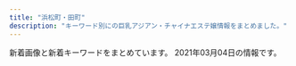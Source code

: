 ```yaml
---
title: "浜松町・田町"
description: "キーワード別にの巨乳アジアン・チャイナエステ嬢情報をまとめました。"
---
```


新着画像と新着キーワードをまとめています。
2021年03月04日の情報です。

<DmmAffiliateIns />
<KeywordTable
  shops={
    [
    {
        "station": "JR\u65b0\u6a4b\u99c5\u70cf\u68ee\u53e3",
        "keywords": {},
        "img_links": [
            "http://heal-arm.com/media/sites/6/2021/02/700E82ED-4821-42CB-A408-B73E511D2D15-225x300.jpeg",
            "http://heal-arm.com/media/sites/6/2020/05/3.jpg",
            "http://heal-arm.com/media/sites/6/2021/02/2.jpg",
            "http://heal-arm.com/media/sites/6/2020/05/3-1.jpg",
            "http://heal-arm.com/media/sites/6/2020/12/1.jpg",
            "http://heal-arm.com/media/sites/6/elementor/thumbs/favicon-p04pr4k6jngsiakzwccm2bkknysbm22i953lrof2dk.png",
            "http://heal-arm.com/media/sites/6/2020/05/2.jpg",
            "http://heal-arm.com/media/sites/6/2021/02/1.jpg",
            "http://heal-arm.com/media/sites/6/2020/05/favicon.png",
            "http://heal-arm.com/media/sites/6/2020/05/4.jpg",
            "http://heal-arm.com/media/sites/6/2021/02/3.jpg",
            "http://heal-arm.com/media/sites/6/2020/05/1.jpg"
        ],
        "url": "http://heal-arm.com/",
        "name": "\u862d \u990a\u8eab\u9928"
    },
    {
        "station": "JR\u65b0\u6a4b\u99c5\u65e5\u6bd4\u8c37\u53e3",
        "url": "http://www.shiawasenojikan.esjp.info/",
        "keywords": {
            "87": 3,
            "88": 1,
            "86": 1,
            "D": 5
        },
        "name": "\u5e78\u305b\u306e\u6642\u9593",
        "img_links": [
            "http://www.shiawasenojikan.esjp.info/images/news.jpg",
            "http://www.shiawasenojikan.esjp.info/images/sys1.jpg",
            "http://www.shiawasenojikan.esjp.info/files/010-02.jpg",
            "http://www.shiawasenojikan.esjp.info/files/010-03.jpg",
            "http://www.shiawasenojikan.esjp.info/files/009-02.jpg",
            "http://www.shiawasenojikan.esjp.info/images/staff_t.jpg",
            "http://www.shiawasenojikan.esjp.info/files/015-02.jpg",
            "http://www.shiawasenojikan.esjp.info/files/001.jpg",
            "http://www.shiawasenojikan.esjp.info/images/head.jpg",
            "http://www.shiawasenojikan.esjp.info/files/015-03.jpg",
            "http://www.shiawasenojikan.esjp.info/files/001-02.jpg",
            "http://www.shiawasenojikan.esjp.info/images/link_t.jpg",
            "http://www.shiawasenojikan.esjp.info/images/sys2.jpg",
            "http://www.shiawasenojikan.esjp.info/files/001-03.jpg",
            "http://www.shiawasenojikan.esjp.info/files/003-02.jpg",
            "http://www.shiawasenojikan.esjp.info/images/int2.jpg",
            "http://www.shiawasenojikan.esjp.info/files/015.jpg",
            "http://www.shiawasenojikan.esjp.info/images/mobile.jpg",
            "http://www.shiawasenojikan.esjp.info/files/003-03.jpg",
            "http://www.shiawasenojikan.esjp.info/files/010.jpg",
            "http://www.shiawasenojikan.esjp.info/files/009-03.jpg",
            "http://www.shiawasenojikan.esjp.info/files/003.jpg",
            "http://www.shiawasenojikan.esjp.info/files/009.jpg",
            "http://www.shiawasenojikan.esjp.info/images/tel.jpg",
            "http://www.shiawasenojikan.esjp.info/images/interior_t.jpg"
        ]
    },
    {
        "station": "JR\u6d5c\u677e\u753a\u99c5\u5317\u53e3",
        "keywords": {
            "D": 30,
            "C": 12,
            "E": 9
        },
        "url": "https://hamamatsucho-mensesthe.net/",
        "img_links": [
            "https://hamamatsucho-mensesthe.net/wp/icon/line.png",
            "https://hamamatsucho-mensesthe.net/staff/top/mitsuki-s1.jpg",
            "https://hamamatsucho-mensesthe.net/room/room-l1.jpg",
            "https://hamamatsucho-mensesthe.net/icon/twitter.png",
            "https://hamamatsucho-mensesthe.net/wp/wp-content/uploads/2019/10/eri-150x150.jpg",
            "https://hamamatsucho-mensesthe.net/wp/wp-content/uploads/2020/02/stand-by.jpg",
            "https://hamamatsucho-mensesthe.net/room/room-l2.jpg",
            "https://hamamatsucho-mensesthe.net/staff/top/rin-s1.jpg",
            "https://hamamatsucho-mensesthe.net/staff/top/miyu-s1.jpg",
            "https://hamamatsucho-mensesthe.net/staff/top/ayaka-s1.jpg",
            "https://hamamatsucho-mensesthe.net/staff/top/aki-s1.jpg",
            "https://hamamatsucho-mensesthe.net/wp/icon/twitter.png",
            "https://hamamatsucho-mensesthe.net/icon/line.png",
            "https://hamamatsucho-mensesthe.net/staff/top/emi-s1.jpg",
            "https://hamamatsucho-mensesthe.net/images/footer-l.png",
            "https://hamamatsucho-mensesthe.net/wp/wp-content/uploads/2019/07/0677E994-1DBF-4E0E-AB70-7CA5C034B140-150x150.jpeg",
            "https://hamamatsucho-mensesthe.net/wp/wp-content/uploads/2020/10/aki-150x150.jpg",
            "https://hamamatsucho-mensesthe.net/images/footer-r.png",
            "https://hamamatsucho-mensesthe.net/wp/wp-content/uploads/2021/01/yuna.jpg",
            "https://hamamatsucho-mensesthe.net/room/room-l3.jpg",
            "https://hamamatsucho-mensesthe.net/wp/wp-content/uploads/2020/02/1714CAA8-3D57-4009-AB72-F5A8E6B60310.jpeg",
            "https://hamamatsucho-mensesthe.net/wp/wp-content/uploads/2020/11/urara.jpg",
            "https://hamamatsucho-mensesthe.net/room/room-l5.jpg",
            "https://hamamatsucho-mensesthe.net/images/clear.png",
            "https://hamamatsucho-mensesthe.net/wp/icon/google_plus.png",
            "https://hamamatsucho-mensesthe.net/wp/images/top3.jpg",
            "https://hamamatsucho-mensesthe.net/room/room-l6.jpg",
            "https://hamamatsucho-mensesthe.net/wp/images/top2.jpg",
            "https://hamamatsucho-mensesthe.net/link/mens-esthe.png",
            "https://hamamatsucho-mensesthe.net/staff/top/yuna-s1.jpg",
            "https://hamamatsucho-mensesthe.net/icon/google_plus.png",
            "https://hamamatsucho-mensesthe.net/wp/wp-content/uploads/2020/09/rin.jpg",
            "https://hamamatsucho-mensesthe.net/staff/top/nao-s1.jpg",
            "https://hamamatsucho-mensesthe.net/wp/wp-content/uploads/2020/01/emi-l1.jpg",
            "https://hamamatsucho-mensesthe.net/wp/wp-content/uploads/2020/08/ayaka.jpg",
            "https://hamamatsucho-mensesthe.net/wp/wp-content/uploads/2020/01/nao.jpg",
            "https://hamamatsucho-mensesthe.net/wp/wp-content/uploads/2020/01/misaki-l2.jpg",
            "https://hamamatsucho-mensesthe.net/wp/wp-content/uploads/2019/07/587590BB-96D0-4887-BE26-3B1413FF7283-150x150.jpeg",
            "https://hamamatsucho-mensesthe.net/wp/images/mensesthe.jpg",
            "https://hamamatsucho-mensesthe.net/icon/facebook.png",
            "https://hamamatsucho-mensesthe.net/wp/wp-content/uploads/2020/01/mitsuki.jpg",
            "https://hamamatsucho-mensesthe.net/images/flower.png",
            "https://hamamatsucho-mensesthe.net/room/room-l4.jpg",
            "https://hamamatsucho-mensesthe.net/wp/images/clear.png",
            "https://hamamatsucho-mensesthe.net/wp/icon/facebook.png",
            "https://hamamatsucho-mensesthe.net/wp/wp-content/uploads/2019/05/rin-150x150.jpg",
            "https://hamamatsucho-mensesthe.net/wp/images/top1.jpg"
        ],
        "name": "SERA"
    },
    {
        "keywords": {},
        "url": "http://www.k-harunoie.info/",
        "img_links": [
            "http://www.k-harunoie.info/imge/service3.jpg",
            "http://www.k-harunoie.info/imge/staff_t.jpg",
            "http://www.k-harunoie.info/imge/p-5.jpg",
            "http://www.k-harunoie.info/imge/tel.png",
            "http://www.k-harunoie.info/imge/p-1.jpg",
            "http://www.k-harunoie.info/imge/s1.png",
            "http://www.k-harunoie.info/imge/p-2.jpg",
            "http://www.k-harunoie.info/imge/p-4.jpg",
            "http://www.k-harunoie.info/imge/s0.png",
            "http://www.k-harunoie.info/imge/service1.jpg",
            "http://www.k-harunoie.info/imge/botton.jpg",
            "http://www.k-harunoie.info/imge/ta.png",
            "http://www.k-harunoie.info/imge/service2.jpg",
            "http://www.k-harunoie.info/imge/sys.png",
            "http://www.k-harunoie.info/imge/int2.png",
            "http://www.k-harunoie.info/imge/interior_t.jpg"
        ],
        "station": "JR\u7530\u753a\u99c5\u6771\u53e3",
        "name": "\u6625\u306e\u5bb6"
    },
    {
        "keywords": {},
        "img_links": [
            "http://kokoro-spa.info/img/shop/no-pic.jpg",
            "http://kokoro-spa.info/img/qrcode.png",
            "http://kokoro-spa.info/img/shop/kanban.jpg",
            "http://kokoro-spa.info/img/pickup.jpg",
            "http://kokoro-spa.info/img/slider/2.jpg",
            "http://kokoro-spa.info/img/ttl_info.png",
            "http://kokoro-spa.info/img/ttl_news.png"
        ],
        "name": "\u672a\u6765",
        "station": "JR\u65b0\u6a4b\u99c5\u70cf\u68ee\u53e3",
        "url": "http://kokoro-spa.info/"
    },
    {
        "name": "Aroma Coco8",
        "keywords": {
            "\u4e73": 4,
            "\u80f8": 4,
            "D": 11,
            "\u30bb\u30af\u30b7\u30fc": 2,
            "E": 15,
            "F": 2
        },
        "station": "JR\u65b0\u6a4b\u99c5\u70cf\u68ee\u53e3",
        "img_links": [
            "https://aroma-queen.work/images/st/st_koy_2.jpg",
            "https://aroma-queen.work/images/st/st_nami_1.jpg",
            "https://aroma-queen.work/images/st/st_lucy_3.jpg",
            "https://aroma-queen.work/images/st/st_ami_2.jpg",
            "https://aroma-queen.work/images/top_campaign_spring.jpg",
            "https://aroma-queen.work/images/st/st_aya.jpg",
            "https://aroma-queen.work/images/top_campaign_dec.jpg",
            "https://aroma-queen.work/images/st/st_chiba_1.jpg",
            "https://aroma-queen.work/images/st/st_kou2.jpg",
            "https://aroma-queen.work/images/st/st_nina_3.jpg",
            "https://aroma-queen.work/images/st/st_yuyu.jpg",
            "https://aroma-queen.work/images/top2.png",
            "https://aroma-queen.work/images/st/st_sofea_2.jpg",
            "https://aroma-queen.work/images/st/st_jenny.jpg",
            "https://aroma-queen.work/images/st/st_mirror_3.jpg",
            "https://aroma-queen.work/images/st/st_13.jpg",
            "https://aroma-queen.work/images/st/st_ou_1.jpg",
            "https://aroma-queen.work/images/st/st_min_2.jpg",
            "https://aroma-queen.work/images/st/st_mayumi_1.jpg",
            "https://aroma-queen.work/images/st/st_kaori_2.jpg",
            "https://aroma-queen.work/images/st/st_14_1.jpg",
            "https://aroma-queen.work/images/st/st_shizuka_1.jpg",
            "https://aroma-queen.work/images/st/st_20.jpg",
            "https://aroma-queen.work/images/st/st_jerry.jpg",
            "https://aroma-queen.work/images/st/st_nuna.jpg",
            "https://aroma-queen.work/images/st/st_nori.jpg",
            "https://aroma-queen.work/images/st/st_dan_1.jpg",
            "https://aroma-queen.work/images/st/st_cake_1.jpg",
            "https://aroma-queen.work/images/st/st_bibi_1.jpg",
            "https://aroma-queen.work/images/st/st_gei.jpg",
            "https://aroma-queen.work/images/st/st_pink_3.jpg",
            "https://aroma-queen.work/images/st/st_mai_1.jpg",
            "https://aroma-queen.work/images/st/st_coco_2.jpg",
            "https://aroma-queen.work/images/st/st_18.jpg",
            "https://aroma-queen.work/images/st/st_aiko_2.jpg",
            "https://aroma-queen.work/images/st/st_sasa_3.jpg",
            "https://aroma-queen.work/images/st/st_hara.jpg",
            "https://aroma-queen.work/images/st/st_mimi_1.jpg",
            "https://aroma-queen.work/images/st/st_rei_3.jpg",
            "https://aroma-queen.work/images/st/st_nuna2.jpg",
            "https://aroma-queen.work/images/st/st_rei.jpg",
            "https://aroma-queen.work/images/st/st_emi.jpg",
            "https://aroma-queen.work/images/st/st_ai_1.jpg",
            "https://aroma-queen.work/images/st/st_mirror_2.jpg",
            "https://aroma-queen.work/images/st/st_yuri_3.jpg",
            "https://aroma-queen.work/images/st/st_hana_1.jpg",
            "https://aroma-queen.work/images/st/st_22.jpg",
            "https://aroma-queen.work/images/st/st_risa_1.jpg",
            "https://aroma-queen.work/images/st/st_hara3.jpg",
            "https://aroma-queen.work/images/st/st_jj_1.jpg",
            "https://aroma-queen.work/images/st/st_maya_1.jpg",
            "https://aroma-queen.work/images/st/st_coco_1.jpg",
            "https://aroma-queen.work/images/st/st_yuri.jpg",
            "https://aroma-queen.work/images/st/st_koko.jpg",
            "https://aroma-queen.work/images/st/st_ai1.jpg",
            "https://aroma-queen.work/images/st/st_19.jpg",
            "https://aroma-queen.work/images/st/st_bibi_2.jpg",
            "https://aroma-queen.work/images/st/st_rena_2.jpg",
            "https://aroma-queen.work/images/st/st_get_3.jpg",
            "https://aroma-queen.work/images/st/st_rinda_2.jpg",
            "https://aroma-queen.work/images/st/st_angel_3.jpg",
            "https://aroma-queen.work/images/st/st_aiko_1.jpg",
            "https://aroma-queen.work/images/st/st_nana_1.jpg",
            "https://aroma-queen.work/images/st/st_10_1.jpg",
            "https://aroma-queen.work/images/st/st_chiba_4.jpg",
            "https://aroma-queen.work/images/st/st_mayumi_2.jpg",
            "https://aroma-queen.work/images/st/st_21.jpg",
            "https://aroma-queen.work/images/st/st_hara2.jpg",
            "https://aroma-queen.work/images/st/st_minto_1.jpg",
            "https://aroma-queen.work/images/st/st_risa_2.jpg",
            "https://aroma-queen.work/images/st/st_min_4.jpg",
            "https://aroma-queen.work/images/st/st_saya_1.jpg",
            "https://aroma-queen.work/images/st/st_emi_1.jpg",
            "https://aroma-queen.work/images/st/st_pink_2.jpg",
            "https://aroma-queen.work/images/st/st_sayuri_2.jpg",
            "https://aroma-queen.work/images/st/st_rei_2.jpg",
            "https://aroma-queen.work/images/st/st_hana_2.jpg",
            "https://aroma-queen.work/images/st/st_honey_1.jpg",
            "https://aroma-queen.work/images/st/st_aigo.jpg",
            "https://aroma-queen.work/images/st/st_kou1.jpg",
            "https://aroma-queen.work/images/st/st_7_1.jpg",
            "https://aroma-queen.work/images/st/st_joy.jpg",
            "https://aroma-queen.work/images/week_campaign.jpg",
            "https://aroma-queen.work/images/st/st_kaori_1.jpg",
            "https://aroma-queen.work/images/st/st_16_1.jpg",
            "https://aroma-queen.work/images/st/st_angel_2.jpg",
            "https://aroma-queen.work/images/st/st_bibi.jpg",
            "https://aroma-queen.work/images/st/st_rinda_6.jpg",
            "https://aroma-queen.work/images/st/st_rinda_0.jpg",
            "https://aroma-queen.work/images/st/st_17.jpg",
            "https://aroma-queen.work/images/st/st_nan.jpg",
            "https://aroma-queen.work/images/st/st_joy_2.jpg",
            "https://aroma-queen.work/images/st/st_nuna3.jpg",
            "https://aroma-queen.work/images/st/st_rinda_4.jpg",
            "https://aroma-queen.work/images/st/st_cindy.jpg",
            "https://aroma-queen.work/images/st/st_sayuri_1.jpg",
            "https://aroma-queen.work/images/st/st_koko_1.jpg",
            "https://aroma-queen.work/images/st/st_20_1.jpg",
            "https://aroma-queen.work/images/st/st_jenny2.jpg",
            "https://aroma-queen.work/images/st/st_get_1.jpg",
            "https://aroma-queen.work/images/st/st_angel_1.jpg",
            "https://aroma-queen.work/images/st/st_dan_2.jpg",
            "https://aroma-queen.work/images/top.png",
            "https://aroma-queen.work/images/st/st_saya_0.jpg",
            "https://aroma-queen.work/images/st/st_huxa.jpg",
            "https://aroma-queen.work/images/st/st_jasmine_1.jpg",
            "https://aroma-queen.work/images/st/st_.jpg",
            "https://aroma-queen.work/images/st/st_pink_1.jpg",
            "https://aroma-queen.work/images/st/st_kiki2.jpg",
            "https://aroma-queen.work/images/st/st_ai.jpg",
            "https://aroma-queen.work/images/st/st_25.jpg",
            "https://aroma-queen.work/images/st/st_chiba_2.jpg",
            "https://aroma-queen.work/images/st/st_kiki_1.jpg",
            "https://aroma-queen.work/images/st/st_four1.jpg",
            "https://aroma-queen.work/images/st/st_dan_3.jpg",
            "https://aroma-queen.work/images/st/st_aya_1.jpg",
            "https://aroma-queen.work/images/st/st_ou_3.jpg",
            "https://aroma-queen.work/images/st/st_sakura_1.jpg",
            "https://aroma-queen.work/images/st/st_yuri_4.jpg",
            "https://aroma-queen.work/images/st/st_rinda_1.jpg",
            "https://aroma-queen.work/images/st/st_yuri_2.jpg",
            "https://aroma-queen.work/images/st/st_joy_1.jpg",
            "https://aroma-queen.work/images/st/st_anan.jpg",
            "https://aroma-queen.work/images/st/st_party_2.jpg",
            "https://aroma-queen.work/images/st/st_kei.jpg",
            "https://aroma-queen.work/images/st/st_5_1.jpg",
            "https://aroma-queen.work/images/st/st_eri.jpg",
            "https://aroma-queen.work/images/st/st_ryuu_2.jpg"
        ],
        "url": "https://aroma-queen.work/"
    },
    {
        "station": "JR\u65b0\u6a4b\u99c5\u65e5\u6bd4\u8c37\u53e3",
        "keywords": {},
        "img_links": [
            "https://static.wixstatic.com/media/ff29a7_996c77cb89cc4012a35bb0813c645fdf~mv2.jpg",
            "https://static.wixstatic.com/media/096f64_86555ca80ef14b6ebdbbf7aa72a380fc~mv2.jpg",
            "https://static.wixstatic.com/media/096f64_f44509cd762744dc939f70f318a6882b~mv2.jpg",
            "https://static.wixstatic.com/media/096f64_52d4813cc07e460bb6afbcc198483fb5~mv2.jpg",
            "https://static.wixstatic.com/media/ff29a7_47d81575374144dda595a587847070b9~mv2.jpg",
            "https://static.wixstatic.com/media/ff29a7_d6b424065e3946fc8a31bd093d286366~mv2.jpg",
            "https://static.wixstatic.com/media/ff29a7_d9f852b350a141b1ae8d7d80ce91ecfa~mv2.jpg",
            "https://static.wixstatic.com/media/096f64_74d971185d704fdc84b70e0c1b3fad87~mv2.png",
            "https://static.wixstatic.com/media/096f64_9dd53b8d3bbc46b7a5d8f8f9f83f67c0~mv2.jpg",
            "https://static.wixstatic.com/media/096f64_8257be981a5140629dd93b0518612408~mv2.png",
            "https://static.wixstatic.com/media/ff29a7_5a71cab9e560455a86a69dee65e387e6~mv2.jpg",
            "https://static.wixstatic.com/media/096f64_10d0713f8b274a5b8f6b2944f7fee791~mv2.jpg"
        ],
        "name": "\u30df\u30fc\u30c7\u30a3\u30fc",
        "url": "https://www.meedeemassage.com/"
    },
    {
        "keywords": {
            "86": 15,
            "84": 7,
            "90": 7,
            "85": 8,
            "\u80f8": 1
        },
        "name": "LEON",
        "station": "JR\u65b0\u6a4b\u99c5\u70cf\u68ee\u53e3",
        "url": "http://es-leon.link/",
        "img_links": [
            "http://es-leon.link/photos/sites/45/2021/02/2021022816571154.jpg",
            "http://es-leon.link/photos/sites/45/2021/02/2021020501152788.jpg",
            "http://es-leon.link/photos/sites/45/2021/02/2021022813144840.jpg",
            "http://es-leon.link/images/nav_link05_no.png",
            "http://es-leon.link/photos/sites/45/2021/02/2021022813195234.jpg",
            "http://es-leon.link/photos/sites/45/2020/10/2020100807420347.jpg",
            "http://es-leon.link/photos/sites/45/2021/02/2021021420094924.jpg",
            "http://es-leon.link/images/guide3.jpg",
            "http://es-leon.link/images/nav_link04_no.png",
            "http://es-leon.link/images/nav_link06_no.png",
            "http://es-leon.link/photos/sites/45/2020/10/2020101318402898.jpg",
            "http://es-leon.link/photos/sites/45/2021/03/2021030217055949.jpg",
            "http://es-leon.link/photos/sites/45/2020/11/2020110919593136.jpg",
            "http://es-leon.link/photos/sites/45/2021/02/202102240441566.jpg",
            "http://es-leon.link/photos/sites/45/2021/02/2021020501110069.jpg",
            "http://es-leon.link/photos/sites/45/2021/02/202102281658118.jpg",
            "http://es-leon.link/photos/sites/45/2020/11/2020110919595348.jpg",
            "http://es-leon.link/photos/sites/45/2020/10/2020102507495672.jpg",
            "http://es-leon.link/photos/sites/45/2021/02/2021021014235421.jpg",
            "http://es-leon.link/images/guide2.jpg",
            "http://es-leon.link/photos/sites/45/2020/10/2020101318294854.jpg",
            "http://es-leon.link/images/nav_link01_no.png",
            "http://es-leon.link/photos/sites/45/2021/03/2021030218013059.jpg",
            "http://es-leon.link/images/slider02.jpg",
            "http://es-leon.link/photos/sites/45/2020/10/2020101318404076.jpg",
            "http://es-leon.link/images/guide8.jpg",
            "http://es-leon.link/images/guide2.png",
            "http://es-leon.link/images/nav_link02_no.png",
            "http://es-leon.link/images/slider03.jpg",
            "http://es-leon.link/images/guide5.jpg",
            "http://es-leon.link/photos/sites/45/2020/10/2020100103034891.jpg",
            "http://es-leon.link/photos/sites/45/2021/02/2021020501101626.jpg",
            "http://es-leon.link/photos/sites/45/2021/02/2021022503564613.jpg",
            "http://es-leon.link/photos/sites/45/2020/10/2020101318405051.jpg",
            "http://es-leon.link/images/lineline.png",
            "http://es-leon.link/photos/sites/45/2020/11/2020110919573849.jpg",
            "http://es-leon.link/photos/sites/45/2021/02/2021022817172264.jpg",
            "http://es-leon.link/images/slider01.jpg",
            "http://es-leon.link/photos/sites/45/2021/03/2021030218015216.jpg",
            "http://es-leon.link/photos/sites/45/2021/02/2021020501094315.jpg",
            "http://es-leon.link/images/qr.png",
            "http://es-leon.link/photos/sites/45/2021/02/2021021221211099.jpg",
            "http://es-leon.link/images/img_info.jpg",
            "http://es-leon.link/images/slider00.jpg",
            "http://es-leon.link/photos/sites/45/2020/10/2020101205422328.jpg",
            "http://es-leon.link/images/guide1.png",
            "http://es-leon.link/photos/sites/45/2021/02/2021022815420713.jpg",
            "http://es-leon.link/photos/sites/45/2020/10/2020101404192576.jpg",
            "http://es-leon.link/photos/sites/45/2021/02/2021020501134964.jpg",
            "http://es-leon.link/photos/sites/45/2021/02/2021022702210178.jpg",
            "http://es-leon.link/photos/sites/45/2020/10/2020101205420372.jpg",
            "http://es-leon.link/photos/sites/45/2021/02/2021022702213358.jpg",
            "http://es-leon.link/images/card.png",
            "http://es-leon.link/images/guide4.jpg",
            "http://es-leon.link/photos/sites/45/2020/10/2020100103284496.jpg",
            "http://es-leon.link/images/guide1.jpg",
            "http://es-leon.link/photos/sites/45/2020/10/2020100103240520.jpg",
            "http://es-leon.link/photos/sites/45/2021/02/2021022813153641.jpg",
            "http://es-leon.link/photos/sites/45/2020/11/2020110919583922.jpg",
            "http://es-leon.link/images/profile.png",
            "http://es-leon.link/photos/sites/45/2021/02/2021022503593169.jpg",
            "http://es-leon.link/images/pagetop.jpg",
            "http://es-leon.link/images/nav_link07_no.png",
            "http://es-leon.link/photos/sites/45/2020/10/2020101205424345.jpg",
            "http://es-leon.link/photos/sites/45/2020/10/2020101318300043.jpg",
            "http://es-leon.link/photos/sites/45/2020/10/2020102507503499.jpg",
            "http://es-leon.link/images/nav_link03_no.png",
            "http://es-leon.link/photos/sites/45/2021/02/2021021420101999.jpg",
            "http://es-leon.link/photos/sites/45/2020/10/2020100103205130.jpg",
            "http://es-leon.link/images/header.png",
            "http://es-leon.link/photos/sites/45/2020/10/2020102507504664.jpg",
            "http://es-leon.link/photos/sites/45/2021/03/2021030218011053.jpg",
            "http://es-leon.link/photos/sites/45/2021/02/2021022503591368.jpg",
            "http://es-leon.link/photos/sites/45/2021/02/202102281317503.jpg",
            "http://es-leon.link/photos/sites/45/2020/10/2020102507501385.jpg",
            "http://es-leon.link/photos/sites/45/2020/10/2020100103205186.jpg",
            "http://es-leon.link/photos/sites/45/2021/02/2021022815431041.jpg",
            "http://es-leon.link/photos/sites/45/2020/10/202010010328436.jpg",
            "http://es-leon.link/photos/sites/45/2020/10/2020100103240526.jpg",
            "http://es-leon.link/images/slider04.jpg",
            "http://es-leon.link/photos/sites/45/2020/10/2020102507510838.jpg",
            "http://es-leon.link/photos/sites/45/2021/02/2021022813203297.jpg",
            "http://es-leon.link/photos/sites/45/2020/11/2020110919590942.jpg",
            "http://es-leon.link/photos/sites/45/2021/03/202103021706276.jpg",
            "http://es-leon.link/photos/sites/45/2021/02/2021021420105484.jpg",
            "http://es-leon.link/images/guide7.jpg",
            "http://es-leon.link/photos/sites/45/2020/10/2020100103205050.jpg",
            "http://es-leon.link/images/guide6.jpg"
        ]
    },
    {
        "keywords": {},
        "url": "http://shiawase.mssg.jp/",
        "station": "JR\u7530\u753a\u99c5\u897f\u53e3",
        "name": "\u3057\u3042\u308f\u305b\uff5eSHIAWASE\uff5e",
        "img_links": [
            "http://shiawase.mssg.jp/images/staff/sta_023.jpg",
            "http://shiawase.mssg.jp/images/system/syatem_301.jpg",
            "http://shiawase.mssg.jp/images/top/top_01.jpg",
            "http://shiawase.mssg.jp/images/staff_image/staff_d07.jpg",
            "http://shiawase.mssg.jp/images/home/index_page_top.jpg",
            "http://shiawase.mssg.jp/images/staff/sta_01.jpg",
            "http://shiawase.mssg.jp/images/staff/sta_0z12.jpg",
            "http://shiawase.mssg.jp/images/gallery/gallery_402.jpg",
            "http://shiawase.mssg.jp/images/gallery/gallery_401.jpg",
            "http://shiawase.mssg.jp/images/staff_one/staff_one_03.jpg",
            "http://shiawase.mssg.jp/images/staff_image/staff_d04.jpg",
            "http://shiawase.mssg.jp/images/staff_image/staff_d05b.jpg",
            "http://shiawase.mssg.jp/images/home/index_04.jpg",
            "http://shiawase.mssg.jp/images/staff/staff_top.jpg",
            "http://shiawase.mssg.jp/images/top/top_02.jpg",
            "http://shiawase.mssg.jp/images/staff_one/staff_one_07.png",
            "http://shiawase.mssg.jp/images/staff/sta_06.jpg",
            "http://shiawase.mssg.jp/images/gallery/gallery_404.jpg",
            "http://shiawase.mssg.jp/images/gallery/gallery_104.jpg",
            "http://shiawase.mssg.jp/images/top/top_03.jpg",
            "http://shiawase.mssg.jp/images/staff_image/staff_d08a.jpg",
            "http://shiawase.mssg.jp/images/staff_image/staff_d01b.jpg",
            "http://shiawase.mssg.jp/images/top/top_05.jpg",
            "http://shiawase.mssg.jp/images/staff/sta_010.jpg",
            "http://shiawase.mssg.jp/images/staff_one/staff_one_01.jpg",
            "http://shiawase.mssg.jp/images/gallery/gallery_403.jpg",
            "http://shiawase.mssg.jp/images/staff_one/staff_one_top.jpg",
            "http://shiawase.mssg.jp/images/top/top_08.png",
            "http://shiawase.mssg.jp/images/staff_image/staff_d02.jpg",
            "http://shiawase.mssg.jp/images/staff_image/staff_d04b.jpg",
            "http://shiawase.mssg.jp/images/staff/sta_04.jpg",
            "http://shiawase.mssg.jp/images/home/index_tel.jpg",
            "http://shiawase.mssg.jp/images/top/top_04.jpg",
            "http://shiawase.mssg.jp/images/staff_one/staff_one_02.jpg",
            "http://shiawase.mssg.jp/images/system/syatem_303.jpg",
            "http://shiawase.mssg.jp/images/staff_image/staff_d06.jpg",
            "http://shiawase.mssg.jp/images/staff/sta_0z2.jpg",
            "http://shiawase.mssg.jp/images/staff_one/staff_one_05.jpg",
            "http://shiawase.mssg.jp/images/gallery/gallery_102.jpg",
            "http://shiawase.mssg.jp/images/staff/sta_0z8.jpg",
            "http://shiawase.mssg.jp/images/gallery/gallery_101.jpg",
            "http://shiawase.mssg.jp/images/staff_image/staff_d03.jpg",
            "http://shiawase.mssg.jp/images/home/index_qup.jpg",
            "http://shiawase.mssg.jp/images/home/top_qp.jpg",
            "http://shiawase.mssg.jp/images/staff_image/staff_d04c.jpg",
            "http://shiawase.mssg.jp/images/staff_one/staff_one_08.png",
            "http://shiawase.mssg.jp/images/gallery/gallery_top.jpg",
            "http://shiawase.mssg.jp/images/staff_image/staff_d08b.jpg",
            "http://shiawase.mssg.jp/images/staff/sta_08.jpg",
            "http://shiawase.mssg.jp/images/staff_image/staff_d05a.jpg",
            "http://shiawase.mssg.jp/images/staff/sta_021.jpg",
            "http://shiawase.mssg.jp/images/gallery/gallery_103.jpg",
            "http://shiawase.mssg.jp/images/gallery/gallery_01.jpg",
            "http://shiawase.mssg.jp/images/home/QR.png",
            "http://shiawase.mssg.jp/images/staff_one/staff_one_04.jpg",
            "http://shiawase.mssg.jp/images/staff/sta_03.jpg",
            "http://shiawase.mssg.jp/images/staff/sta_0z9.jpg",
            "http://shiawase.mssg.jp/images/staff_image/staff_d01a.jpg",
            "http://shiawase.mssg.jp/images/system/syatem_302.jpg",
            "http://shiawase.mssg.jp/images/top/top_06.jpg",
            "http://shiawase.mssg.jp/images/staff_image/staff_d02b.jpg",
            "http://shiawase.mssg.jp/images/staff/sta_0z4.jpg",
            "http://shiawase.mssg.jp/images/home/index_03.jpg"
        ]
    },
    {
        "keywords": {},
        "url": "https://www.morinokaori-massage.com/",
        "station": "JR\u7530\u753a\u99c5\u897f\u53e3",
        "name": "\u68ee\u306e\u9999",
        "img_links": [
            "https://static.wixstatic.com/media/c0eb72_43f5a28bd3004602b64ed4bc3095af0e~mv2.png",
            "https://static.wixstatic.com/media/c0eb72_026f8703429f4d1a93067d6664ba9e24~mv2.png",
            "https://static.wixstatic.com/media/c0eb72_349ce6f6faed4c09b9ec1e412ba7a370~mv2.jpg",
            "https://static.wixstatic.com/media/c0eb72_068fd8e3a6034963bb1dcf1002759294~mv2.png",
            "https://static.wixstatic.com/media/c0eb72_9f57c6ba804e4a55805040f7832a3bb9~mv2.png"
        ]
    },
    {
        "station": "JR\u7530\u753a\u99c5\u4e09\u7530\u53e3",
        "url": "http://body-heal.net/",
        "img_links": [
            "http://body-heal.net/staffPhoto/b20180721035111.jpg",
            "http://body-heal.net/staffPhoto/b20190117105438.jpg",
            "http://body-heal.net/js/sliderLine/slide_prev.png",
            "http://body-heal.net/staffPhoto/b20180926231950.jpg",
            "http://body-heal.net/images/access/01.jpg",
            "http://body-heal.net/images/store/05.jpg",
            "http://body-heal.net/uploadfiles/images/campaignBodyHealNet.jpg",
            "http://body-heal.net/js/sliderLine/slide_next.png",
            "http://body-heal.net/images/store/01.jpg",
            "http://body-heal.net/staffPhoto/b20190120201033.jpg",
            "http://body-heal.net/images/access/02.jpg",
            "http://body-heal.net/images/access/04.jpg",
            "http://body-heal.net/staffPhoto/b20190608222039.jpg",
            "http://body-heal.net/images/store/04.jpg",
            "http://body-heal.net/images/access/03.jpg",
            "http://body-heal.net/images/store/06.jpg",
            "http://body-heal.net/images/show.jpg",
            "http://body-heal.net/images/access/05.jpg",
            "http://body-heal.net/staffPhoto/b20190608220420.jpg",
            "http://body-heal.net/staffPhoto/b20190218130854.jpg"
        ],
        "name": "Tami",
        "keywords": {
            "88": 10,
            "E": 6,
            "84": 4,
            "87": 6,
            "85": 4
        }
    },
    {
        "name": "\u6c34\u7121\u6708\uff5e\u307f\u306a\u3065\u304d\uff5e",
        "url": "https://minazuki-tokyo.com/",
        "keywords": {
            "90": 4,
            "85": 4,
            "83": 4,
            "86": 4,
            "87": 4
        },
        "station": "JR\u6d5c\u677e\u753a\u99c5\u5357\u53e3",
        "img_links": [
            "https://minazuki-tokyo.com/wp-content/uploads/2020/11/photo02.png",
            "https://minazuki-tokyo.com/wp-content/uploads/2021/02/t04.png",
            "https://minazuki-tokyo.com/wp-content/uploads/2020/11/photo05.png",
            "https://minazuki-tokyo.com/wp-content/uploads/2021/02/yumi.jpg",
            "https://minazuki-tokyo.com/wp-content/uploads/2021/02/2-09.png",
            "https://minazuki-tokyo.com/wp-content/uploads/2021/02/t08.png",
            "https://minazuki-tokyo.com/wp-content/uploads/2021/02/sm03.png",
            "https://minazuki-tokyo.com/wp-content/uploads/2021/02/top2.png",
            "https://minazuki-tokyo.com/wp-content/uploads/2021/02/t05.png",
            "https://minazuki-tokyo.com/wp-content/uploads/2021/02/t01.png",
            "https://minazuki-tokyo.com/wp-content/uploads/2020/11/photo01.png",
            "https://minazuki-tokyo.com/wp-content/uploads/2020/11/photo03.png",
            "https://minazuki-tokyo.com/wp-content/uploads/2021/02/t03.png",
            "https://minazuki-tokyo.com/wp-content/uploads/2021/02/sm04.png",
            "https://minazuki-tokyo.com/wp-content/uploads/2021/02/t06.png",
            "https://minazuki-tokyo.com/wp-content/uploads/2021/02/cam.png",
            "https://minazuki-tokyo.com/wp-content/uploads/2021/02/price.png",
            "https://minazuki-tokyo.com/wp-content/uploads/2020/11/photo04.png",
            "https://minazuki-tokyo.com/wp-content/uploads/2021/02/koyuri-1.jpg",
            "https://minazuki-tokyo.com/wp-content/uploads/2021/02/sm01.png",
            "https://minazuki-tokyo.com/wp-content/uploads/2021/02/ayu.jpg",
            "https://minazuki-tokyo.com/wp-content/uploads/2021/02/top1.png",
            "https://minazuki-tokyo.com/wp-content/uploads/2021/02/haru.png",
            "https://minazuki-tokyo.com/wp-content/uploads/2021/02/add2-22.11.56.png",
            "https://minazuki-tokyo.com/wp-content/uploads/2021/02/t02.png",
            "https://minazuki-tokyo.com/wp-content/uploads/2021/02/koyuri.png",
            "https://minazuki-tokyo.com/wp-content/uploads/2021/02/t07.png",
            "https://minazuki-tokyo.com/wp-content/uploads/2021/02/ayu.png",
            "https://minazuki-tokyo.com/wp-content/uploads/2021/02/sm02.png",
            "https://minazuki-tokyo.com/wp-content/uploads/2021/02/haru.jpg",
            "https://minazuki-tokyo.com/wp-content/uploads/2021/02/yuyu2.jpg",
            "https://minazuki-tokyo.com/wp-content/uploads/2021/02/yuyu.png",
            "https://minazuki-tokyo.com/wp-content/uploads/2021/02/yumi.png"
        ]
    },
    {
        "img_links": [
            "http://www.es-tokyo.link/img/naomi1.jpg",
            "http://www.es-tokyo.link/img/miwa1.jpg",
            "http://www.es-tokyo.link/img/rin1.jpg",
            "http://www.es-tokyo.link/images/31.jpg",
            "http://www.es-tokyo.link/images/20.jpg",
            "http://www.es-tokyo.link/images/30.jpg",
            "http://www.es-tokyo.link/img/momoko1.jpg",
            "http://www.es-tokyo.link/images/24.jpg",
            "http://www.es-tokyo.link/images/19.jpg",
            "http://www.es-tokyo.link/images/32.jpg",
            "http://www.es-tokyo.link/images/23.jpg",
            "http://www.es-tokyo.link/img/mayu1.jpg",
            "http://www.es-tokyo.link/img/ami1.jpg",
            "http://www.es-tokyo.link/images/b3.jpg",
            "http://www.es-tokyo.link/images/head.jpg",
            "http://www.es-tokyo.link/img/hikari1.jpg",
            "http://www.es-tokyo.link/images/int2.jpg",
            "http://www.es-tokyo.link/img/erin2.jpg",
            "http://www.es-tokyo.link/images/interior_t.jpg",
            "http://www.es-tokyo.link/images/staff_t.jpg",
            "http://www.es-tokyo.link/images/mobile.jpg",
            "http://www.es-tokyo.link/img/emili1.jpg",
            "http://www.es-tokyo.link/images/28.jpg",
            "http://www.es-tokyo.link/images/9.jpg",
            "http://www.es-tokyo.link/images/sys1.jpg",
            "http://www.es-tokyo.link/img/yui1.jpg",
            "http://www.es-tokyo.link/images/int1.jpg",
            "http://www.es-tokyo.link/images/b1.jpg",
            "http://www.es-tokyo.link/images/5.jpg",
            "http://www.es-tokyo.link/images/27.jpg",
            "http://www.es-tokyo.link/images/22.jpg",
            "http://www.es-tokyo.link/img/kaori1.jpg",
            "http://www.es-tokyo.link/img/erin1.jpg",
            "http://www.es-tokyo.link/img/minami2.jpg",
            "http://www.es-tokyo.link/images/b2.jpg",
            "http://www.es-tokyo.link/images/s1.png",
            "http://www.es-tokyo.link/img/izumi1.jpg",
            "http://www.es-tokyo.link/images/25.jpg",
            "http://www.es-tokyo.link/img/suzu1.jpg",
            "http://www.es-tokyo.link/images/sys2.jpg",
            "http://www.es-tokyo.link/images/newface.jpg",
            "http://www.es-tokyo.link/images/3.jpg",
            "http://www.es-tokyo.link/images/tel.jpg",
            "http://www.es-tokyo.link/img/izumi2.jpg",
            "http://www.es-tokyo.link/images/news.jpg",
            "http://www.es-tokyo.link/img/minami1.jpg"
        ],
        "keywords": {},
        "url": "http://www.es-tokyo.link",
        "name": "Pandora*\u30d1\u30f3\u30c9\u30e9",
        "station": "JR\u6d5c\u677e\u753a\u99c5\u5357\u53e3"
    },
    {
        "station": "JR\u7530\u753a\u99c5\u6771\u53e3",
        "url": "http://tamachi-en.link/",
        "keywords": {
            "C": 15
        },
        "name": "\u7e01",
        "img_links": [
            "http://tamachi-en.link/images/zi_staff.png",
            "http://tamachi-en.link/images/g3.jpg",
            "http://tamachi-en.link/images/mobile.png",
            "http://tamachi-en.link/images/g5.jpg",
            "http://tamachi-en.link/images/top.jpg",
            "http://tamachi-en.link/images/zi_link.png",
            "http://tamachi-en.link/images/g0.jpg",
            "http://tamachi-en.link/images/g6.jpg",
            "http://tamachi-en.link/images/g8.jpg",
            "http://tamachi-en.link/images/g1.jpg",
            "http://tamachi-en.link/images/new1.jpg",
            "http://tamachi-en.link/images/g2.jpg",
            "http://tamachi-en.link/images/g4.jpg"
        ]
    },
    {
        "img_links": [
            "http://yukizhouse00.web.fc2.com/images/portfolio/work-5.jpg",
            "http://yukizhouse00.web.fc2.com/images/portfolio/work-3.jpg",
            "http://yukizhouse00.web.fc2.com/images/portfolio/work-4.jpg",
            "http://yukizhouse00.web.fc2.com/images/portfolio/work-2.jpg",
            "http://yukizhouse00.web.fc2.com/images/portfolio/work-1.jpg",
            "http://yukizhouse00.web.fc2.com/images/portfolio/work-6.jpg",
            "http://yukizhouse00.web.fc2.com/images/slider/slid2.jpg",
            "http://yukizhouse00.web.fc2.com/images/slider/slid1.jpg"
        ],
        "station": "JR\u6d5c\u677e\u753a\u99c5\u5357\u53e3",
        "name": "Yuki\u2019s House",
        "url": "http://yukizhouse00.web.fc2.com/",
        "keywords": {}
    },
    {
        "station": "JR\u65b0\u6a4b\u99c5\u70cf\u68ee\u53e3",
        "img_links": [
            "http://romantic-est.com/images/cg021.jpg",
            "http://romantic-est.com/images/cg03.jpg",
            "http://romantic-est.com/images/cg032.jpg",
            "http://romantic-est.com/images/head_interior.jpg",
            "http://romantic-est.com/images/cg041.jpg",
            "http://romantic-est.com/images/sw_home.png",
            "http://romantic-est.com/images/cg02.jpg",
            "http://romantic-est.com/images/con03.jpg",
            "http://romantic-est.com/images/cg031.jpg",
            "http://romantic-est.com/images/sys02.jpg",
            "http://romantic-est.com/images/head_therapist.jpg",
            "http://romantic-est.com/images/mainvisual_01_s.jpg",
            "http://romantic-est.com/images/sys03.jpg",
            "http://romantic-est.com/images/icon_new.png",
            "http://romantic-est.com/images/cg06.jpg",
            "http://romantic-est.com/images/cg05.jpg",
            "http://romantic-est.com/images/cg01.jpg",
            "http://romantic-est.com/images/mainvisual_01.jpg",
            "http://romantic-est.com/images/sw_tel.png",
            "http://romantic-est.com/images/mainvisual_02.jpg",
            "http://romantic-est.com/images/cg011.jpg",
            "http://romantic-est.com/images/cg04.jpg",
            "http://romantic-est.com/images/trigger.jpg",
            "http://romantic-est.com/images/req_03.jpg",
            "http://romantic-est.com/images/con01.jpg",
            "http://romantic-est.com/images/sys01.jpg",
            "http://romantic-est.com/images/con02.jpg",
            "http://romantic-est.com/images/mainvisual_02_s.jpg"
        ],
        "keywords": {},
        "name": "\u30a2\u30ea\u30b9 Aroma \u65b0\u6a4b\u5e97",
        "url": "http://romantic-est.com/"
    },
    {
        "url": "https://hamamatsucho-esthe.work/",
        "keywords": {
            "F": 14,
            "C": 14,
            "E": 7
        },
        "img_links": [
            "https://hamamatsucho-esthe.work/button/blog.png",
            "https://hamamatsucho-esthe.work/kana01.png",
            "https://hamamatsucho-esthe.work/icon/twitter.png",
            "https://hamamatsucho-esthe.work/staff/momo-l1.jpg",
            "https://hamamatsucho-esthe.work/images/main1.jpg",
            "https://hamamatsucho-esthe.work/menu/info.png",
            "https://hamamatsucho-esthe.work/room/4-s.jpg",
            "https://hamamatsucho-esthe.work/menu/gallery.png",
            "https://hamamatsucho-esthe.work/room/esthe2.jpg",
            "https://hamamatsucho-esthe.work/2020/01/05/yuki-s1.jpg",
            "https://hamamatsucho-esthe.work/images/footer-l.png",
            "https://hamamatsucho-esthe.work/room/1-l.jpg",
            "https://hamamatsucho-esthe.work/room/esthe3.jpg",
            "https://hamamatsucho-esthe.work/icon/google_plus.png",
            "https://hamamatsucho-esthe.work/staff/sora-s1.jpg",
            "https://hamamatsucho-esthe.work/staff/momo-s1.jpg",
            "https://hamamatsucho-esthe.work/2019/05/25/koko-s1.jpg",
            "https://hamamatsucho-esthe.work/2018/09/10/misa-s1.jpg",
            "https://hamamatsucho-esthe.work/menu/home.png",
            "https://hamamatsucho-esthe.work/button/home.png",
            "https://hamamatsucho-esthe.work/2019/05/25/riko-s1.jpg",
            "https://hamamatsucho-esthe.work/staff/maki-l1.jpg",
            "https://hamamatsucho-esthe.work/images/clear.png",
            "https://hamamatsucho-esthe.work/menu/blog.png",
            "https://hamamatsucho-esthe.work/staff/nanami-l1.jpg",
            "https://hamamatsucho-esthe.work/staff/sora-l1.jpg",
            "https://hamamatsucho-esthe.work/staff/yuki-l1.jpg",
            "https://hamamatsucho-esthe.work/icon/facebook.png",
            "https://hamamatsucho-esthe.work/room/2-l.jpg",
            "https://hamamatsucho-esthe.work/2018/11/09/kana-s1.jpg",
            "https://hamamatsucho-esthe.work/2019/01/14/emi-s1.jpg",
            "https://hamamatsucho-esthe.work/staff/riko-s1.jpg",
            "https://hamamatsucho-esthe.work/2018/12/26/sayaka-s1.jpg",
            "https://hamamatsucho-esthe.work/images/qrcode.png",
            "https://hamamatsucho-esthe.work/images/footer-r.png",
            "https://hamamatsucho-esthe.work/room/3-l.jpg",
            "https://hamamatsucho-esthe.work/menu/friend.png",
            "https://hamamatsucho-esthe.work/icon/line.png",
            "https://hamamatsucho-esthe.work/room/esthe1.jpg",
            "https://hamamatsucho-esthe.work/button/staff.png",
            "https://hamamatsucho-esthe.work/2019/06/14/riri-s1.jpg",
            "https://hamamatsucho-esthe.work/room/4-l.jpg",
            "https://hamamatsucho-esthe.work/room/3-s.jpg",
            "https://hamamatsucho-esthe.work/room/1-s.jpg",
            "https://hamamatsucho-esthe.work/2019/11/05/nanami-s1.jpg",
            "https://hamamatsucho-esthe.work/2018/09/10/sora-s1.jpg",
            "https://hamamatsucho-esthe.work/staff/nanami-s1.jpg",
            "https://hamamatsucho-esthe.work/images/main-sp.jpg",
            "https://hamamatsucho-esthe.work/staff/yuki-s1.jpg",
            "https://hamamatsucho-esthe.work/2020/07/30/maki-s1.jpg",
            "https://hamamatsucho-esthe.work/2020/11/06/momo-s1.jpg",
            "https://hamamatsucho-esthe.work/staff/maki-s1.jpg",
            "https://hamamatsucho-esthe.work/room/2-s.jpg"
        ],
        "name": "Artemis",
        "station": "JR\u6d5c\u677e\u753a\u99c5\u5317\u53e3"
    },
    {
        "url": "http://es-best.info/",
        "keywords": {
            "C": 4,
            "85": 4,
            "D": 4,
            "86": 6
        },
        "name": "\u30d9\u30b9\u30c8",
        "img_links": [
            "http://es-best.info/js/sliderLine/slide_next.png",
            "http://es-best.info/staffPhoto/s20191003002337.jpg",
            "http://es-best.info/js/sliderLine/slide_prev.png",
            "http://es-best.info/staffPhoto/b20191003002337.jpg",
            "http://es-best.info/staffPhoto/s20190413161507.jpg",
            "http://es-best.info/images/access/03.jpg",
            "http://es-best.info/staffPhoto/b20190220185555.jpg",
            "http://es-best.info/staffPhoto/s20190304234059.jpg",
            "http://es-best.info/images/access/06.jpg",
            "http://es-best.info/staffPhoto/s20190220185555.jpg",
            "http://es-best.info/staffPhoto/s20190304234528.jpg",
            "http://es-best.info/staffPhoto/b20190304234528.jpg",
            "http://es-best.info/images/access/04.jpg",
            "http://es-best.info/staffPhoto/b20190304234059.jpg",
            "http://es-best.info/images/access/01.jpg",
            "http://es-best.info/uploadfiles/images/campaignEsBestInfo.jpg",
            "http://es-best.info/staffPhoto/b20190304234324.jpg",
            "http://es-best.info/staffPhoto/s20190304234324.jpg",
            "http://es-best.info/images/slider1/01.jpg",
            "http://es-best.info/staffPhoto/b20190413161507.jpg",
            "http://es-best.info/images/returnBtn.png",
            "http://es-best.info/images/access/02.jpg",
            "http://es-best.info/images/slider1/04.jpg",
            "http://es-best.info/images/access/05.jpg",
            "http://es-best.info/images/slider1/02.jpg",
            "http://es-best.info/images/store/052.jpg"
        ],
        "station": "JR\u6d5c\u677e\u753a\u99c5\u5317\u53e3"
    },
    {
        "url": "https://egao.tyo.cm/",
        "img_links": [
            "https://egao.tyo.cm/photos/sites/29/2021/02/2021022004462785.jpg",
            "https://egao.tyo.cm/images/info2.jpg",
            "https://egao.tyo.cm/images/ico01.png",
            "https://egao.tyo.cm/images/side_mobile.jpg",
            "https://egao.tyo.cm/images/link_nav01.jpg",
            "https://egao.tyo.cm/images/side_tel.jpg",
            "https://egao.tyo.cm/images/sp_top.jpg",
            "https://egao.tyo.cm/images/side_link.jpg",
            "https://egao.tyo.cm/photos/sites/29/2021/02/2021022504090746.jpg",
            "https://egao.tyo.cm/images/link_nav05.jpg",
            "https://egao.tyo.cm/images/top_slider02.jpg",
            "https://egao.tyo.cm/photos/sites/29/2021/02/2021022504091367.jpg",
            "https://egao.tyo.cm/images/link_nav07.jpg",
            "https://egao.tyo.cm/images/info3.jpg",
            "https://egao.tyo.cm/images/link_nav02.jpg",
            "https://egao.tyo.cm/images/link_nav06.jpg",
            "https://egao.tyo.cm/photos/sites/29/2021/02/2021022004462937.jpg",
            "https://egao.tyo.cm/photos/sites/29/2021/02/2021022004462688.jpg",
            "https://egao.tyo.cm/images/top_slider01.jpg",
            "https://egao.tyo.cm/images/link_nav04.jpg",
            "https://egao.tyo.cm/images/top.png",
            "https://egao.tyo.cm/images/info1.jpg",
            "https://egao.tyo.cm/photos/sites/29/2021/02/2021022004463068.jpg",
            "https://egao.tyo.cm/images/link_nav03.jpg"
        ],
        "station": "JR\u65b0\u6a4b\u99c5\u70cf\u68ee\u53e3",
        "keywords": {
            "85": 2,
            "86": 2,
            "87": 1,
            "D": 5
        },
        "name": "\u7b11\u9854"
    },
    {
        "img_links": [
            "https://hamamatsucho-mensesthe.com/2018/11/23/arisa-s1.jpg",
            "https://hamamatsucho-mensesthe.com/2018/03/02/anna-s1.jpg",
            "https://hamamatsucho-mensesthe.com/room/3.jpg",
            "https://hamamatsucho-mensesthe.com/staff2/wp-content/uploads/2021/03/rina03.png",
            "https://hamamatsucho-mensesthe.com/menu/sche.png",
            "https://hamamatsucho-mensesthe.com/icon/twitter.png",
            "https://hamamatsucho-mensesthe.com/2017/10/08/ruru-s1.jpg",
            "https://hamamatsucho-mensesthe.com/staff/koko-l1.jpg",
            "https://hamamatsucho-mensesthe.com/staff2/wp-content/uploads/2020/11/siruet.png",
            "https://hamamatsucho-mensesthe.com/room/esthe2.jpg",
            "https://hamamatsucho-mensesthe.com/staff2/wp-content/uploads/2021/02/kana01.png",
            "https://hamamatsucho-mensesthe.com/2018/12/21/yuyu-s1.jpg",
            "https://hamamatsucho-mensesthe.com/staff2/wp-content/uploads/2019/12/nanami02-2.png",
            "https://hamamatsucho-mensesthe.com/room/4.jpg",
            "https://hamamatsucho-mensesthe.com/menu/home.png",
            "https://hamamatsucho-mensesthe.com/room/2.jpg",
            "https://hamamatsucho-mensesthe.com/images/footer-l.png",
            "https://hamamatsucho-mensesthe.com/staff2/wp-content/uploads/2021/01/maki05.png",
            "https://hamamatsucho-mensesthe.com/2018/12/21/koko-s1.jpg",
            "https://hamamatsucho-mensesthe.com/staff/yoko-s1.jpg",
            "https://hamamatsucho-mensesthe.com/room/esthe1.jpg",
            "https://hamamatsucho-mensesthe.com/staff2/wp-content/uploads/2020/11/momo02.png",
            "https://hamamatsucho-mensesthe.com/staff/koko-s1.jpg",
            "https://hamamatsucho-mensesthe.com/menu/gallery.png",
            "https://hamamatsucho-mensesthe.com/button/staff.png",
            "https://hamamatsucho-mensesthe.com/staff/arisa-s1.jpg",
            "https://hamamatsucho-mensesthe.com/miyuki01.png",
            "https://hamamatsucho-mensesthe.com/staff/yoko-l1.jpg",
            "https://hamamatsucho-mensesthe.com/menu/friend.png",
            "https://hamamatsucho-mensesthe.com/staff2/wp-content/uploads/2021/02/ayaka01.png",
            "https://hamamatsucho-mensesthe.com/staff/yuyu-l1.jpg",
            "https://hamamatsucho-mensesthe.com/2018/06/12/yoko-s1.jpg",
            "https://hamamatsucho-mensesthe.com/icon/facebook.png",
            "https://hamamatsucho-mensesthe.com/images/main1.jpg",
            "https://hamamatsucho-mensesthe.com/room/esthe3.jpg",
            "https://hamamatsucho-mensesthe.com/staff/yuyu-s1.jpg",
            "https://hamamatsucho-mensesthe.com/images/footer-r.png",
            "https://hamamatsucho-mensesthe.com/staff/arisa-l1.jpg",
            "https://hamamatsucho-mensesthe.com/staff2/wp-content/uploads/2019/12/haru-1.png",
            "https://hamamatsucho-mensesthe.com/button/home.png",
            "https://hamamatsucho-mensesthe.com/images/clear.png",
            "https://hamamatsucho-mensesthe.com/staff2/wp-content/uploads/2020/02/yaya02.png",
            "https://hamamatsucho-mensesthe.com/icon/line.png",
            "https://hamamatsucho-mensesthe.com/images/flower.png",
            "https://hamamatsucho-mensesthe.com/kumi2.jpg",
            "https://hamamatsucho-mensesthe.com/images/header3.png",
            "https://hamamatsucho-mensesthe.com/room/1.jpg",
            "https://hamamatsucho-mensesthe.com/menu/info.png",
            "https://hamamatsucho-mensesthe.com/staff/nana-s1.jpg",
            "https://hamamatsucho-mensesthe.com/2018/06/08/hana-s2.jpg",
            "https://hamamatsucho-mensesthe.com/staff/nana-l1.jpg",
            "https://hamamatsucho-mensesthe.com/staff2/wp-content/uploads/2021/03/yukina03.png",
            "https://hamamatsucho-mensesthe.com/button/sche.png",
            "https://hamamatsucho-mensesthe.com/images/main-sp.jpg",
            "https://hamamatsucho-mensesthe.com/staff2/wp-content/uploads/2021/03/miku03.png",
            "https://hamamatsucho-mensesthe.com/icon/google_plus.png",
            "https://hamamatsucho-mensesthe.com/kumi1.jpg"
        ],
        "name": "Oriental Spa",
        "url": "https://hamamatsucho-mensesthe.com/",
        "keywords": {
            "C": 4,
            "F": 2,
            "D": 5
        },
        "station": "JR\u6d5c\u677e\u753a\u99c5\u5317\u53e3"
    }
]
}
/>
<DmmAffiliateScript />
